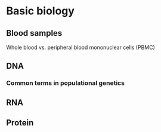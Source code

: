 # Basic biology {#biology}

## Blood samples
Whole blood vs. peripheral blood mononuclear cells (PBMC)


## DNA

### Common terms in populational genetics

## RNA


## Protein 